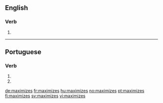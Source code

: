 ==English==

===Verb===
{{head|en|verb form}}

# {{en-third-person singular of|maximize}}

----

==Portuguese==

===Verb===
{{pt-verb-form}}

# {{pt-verb form of|maximizar|ar|subjunctive|present|singular|second}}
# {{pt-verb form of|maximizar|ar|imperative|negative|singular|second}}

[[de:maximizes]]
[[fr:maximizes]]
[[hu:maximizes]]
[[no:maximizes]]
[[pt:maximizes]]
[[fi:maximizes]]
[[sv:maximizes]]
[[vi:maximizes]]